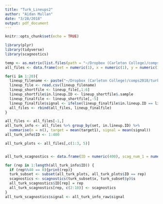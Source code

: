 ```yaml
---
title: "Turk_Lineups2"
author: "Aidan Mullan"
date: "3/28/2018"
output: pdf_document
---
```


```r
knitr::opts_chunk$set(echo = TRUE)
```

```r
library(plyr)
library(tidyverse)
library(scagnostics)

temp <- as.matrix(list.files(path = "~/Dropbox (Carleton College)/comps2018/turk-data/turk18/lineup_data16/", pattern = ".csv"))
all_files <- data.frame(set = numeric(1), x = numeric(1), y = numeric(1), group = numeric(1), in.lineup.ID = numeric(1), target1 = numeric(1), signal = numeric(1))

for(i in 1:20){
  lineup_filename <- paste("~/Dropbox (Carleton College)/comps2018/turk-data/turk18/lineup_data16/", temp[i,], sep = "")
  lineup_file <- read.csv(lineup_filename)
  lineup_shortfile <- lineup_file[,1:6]
  lineup_shortfile$in.lineup.ID <- lineup_shortfile$.sample
  lineup_finalfile <- lineup_shortfile[,-5]
  lineup_finalfile$signal <- ifelse(lineup_finalfile$in.lineup.ID == lineup_finalfile$target, 1, 0)
  all_files <- rbind(all_files, lineup_finalfile)
}

all_files <- all_files[-1,]
all_turk_info <- all_files %>% group_by(set, in.lineup.ID) %>%
  summarise(n = n(), target = mean(target1), signal = mean(signal))
all_turk_info$ID <- 1:400

all_turk_plots <- all_files[,c(1:3, 5)]


all_turk_scagnostics <- data.frame(ID = numeric(400), scag_num_1 = numeric(400), scag_num_2 = numeric(400), scag_num_3 = numeric(400), scag_num_4 = numeric(400), scag_num_5 = numeric(400), scag_num_6 = numeric(400), scag_num_7 = numeric(400), scag_num_8 = numeric(400), scag_num_9 = numeric(400))

for (rep in 1:length(all_turk_info$ID)) {
  if (rep%%40 == 0){print(rep)}
  turk_subset <- subset(all_turk_plots, all_turk_plots$ID == rep)
  scagnostics <- scagnostics(turk_subset$x, turk_subset$y)$s
  all_turk_scagnostics$ID[rep] = rep
  all_turk_scagnostics[rep, c(2:10)] <- scagnostics
}
all_turk_scagnostics$signal <- all_turk_info_raw$signal
```

